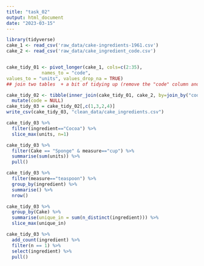 ```yaml
---
title: "task_02"
output: html_document
date: "2023-03-15"
---
```


```r
library(tidyverse)
cake_1 <- read_csv('raw_data/cake-ingredients-1961.csv')
cake_2 <- read_csv('raw_data/cake_ingredient_code.csv')


cake_tidy_01 <- pivot_longer(cake_1, cols=c(2:35),
             names_to = "code",
values_to = "units", values_drop_na = TRUE)
## join two tables  + a bit of tidying up (remove the "code" column and reorder columns)

cake_tidy_02 <- tibble(inner_join(cake_tidy_01, cake_2, by=join_by("code"))) %>% 
  mutate(code = NULL)
cake_tidy_03 = cake_tidy_02[,c(1,3,2,4)]
write_csv(cake_tidy_03, "clean_data/cake_ingredients.csv")

```
```r
cake_tidy_03 %>% 
  filter(ingredient=="Cocoa") %>% 
  slice_max(units, n=1)
```
```r
cake_tidy_03 %>% 
  filter(Cake == "Sponge" & measure=="cup") %>% 
  summarise(sum(units)) %>% 
  pull()
```

```r
cake_tidy_03 %>% 
  filter(measure=="teaspoon") %>% 
  group_by(ingredient) %>% 
  summarise() %>% 
  nrow()
```

```r
cake_tidy_03 %>% 
  group_by(Cake) %>% 
  summarise(unique_in = sum(n_distinct(ingredient))) %>% 
  slice_max(unique_in)
```
```r
cake_tidy_03 %>% 
  add_count(ingredient) %>% 
  filter(n == 1) %>% 
  select(ingredient) %>% 
  pull()
```

